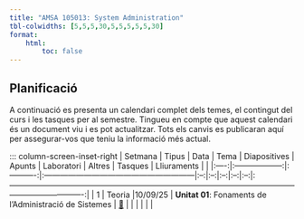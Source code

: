 ```yaml
---
title: "AMSA 105013: System Administration"
tbl-colwidths: [5,5,5,30,5,5,5,5,5,30]
format:
    html:
        toc: false
---
```


## Planificació

A continuació es presenta un calendari complet dels temes, el contingut del curs i les tasques per al semestre. Tingueu en compte que aquest calendari és un document viu i es pot actualitzar. Tots els canvis es publicaran aquí per assegurar-vos que teniu la informació més actual.

::: column-screen-inset-right
| Setmana | Tipus              | Data       | Tema                                                     | Diapositives | Apunts | Laboratori | Altres | Tasques | Lliuraments  |                                                                                                                                       |
|:----:|:------------------:|:----------:|:---------------------------------------------------------|:--:|:--:|:--:|:--:|:--:|:----------------------------------------------------------------------------------------------------------------------------------------:|
| 1    | Teoria             |10/09/25    | **Unitat 01**: Fonaments de l’Administració de Sistemes  | [📖](../slides/01-foundations-of-systems-administration.html){aria-label="Fonaments de l’Administració de Sistemes "}  |    |  |  |        |                                                                                                                                          |


